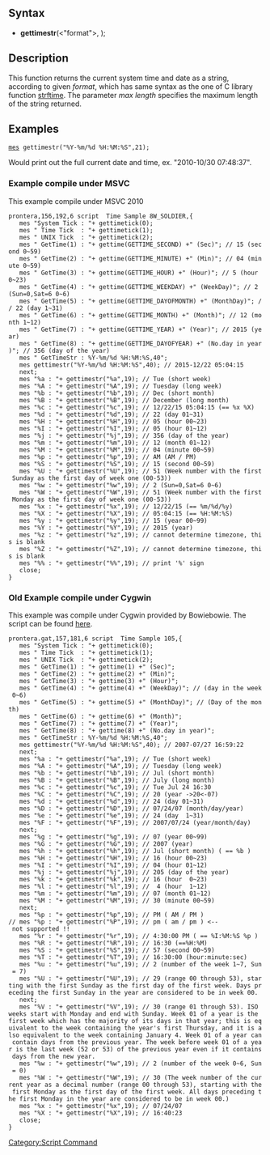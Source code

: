 == Syntax ==
*'''gettimestr'''(<"format">, <max length>);

== Description ==
This function returns the current system time and date as a string, according to given ''format'', which has same syntax as the one of C library function [http://www.cplusplus.com/reference/clibrary/ctime/strftime/ strftime]. The parameter ''max length'' specifies the maximum length of the string returned.

== Examples ==
 [[mes]] gettimestr("%Y-%m/%d %H:%M:%S",21);
Would print out the full current date and time, ex. "2010-10/30 07:48:37".


=== Example compile under MSVC ===
This example compile under MSVC 2010
 prontera,156,192,6	script	Time Sample	8W_SOLDIER,{
 	mes "System Tick : "+ gettimetick(0);
 	mes " Time Tick  : "+ gettimetick(1);
 	mes " UNIX Tick  : "+ gettimetick(2);
 	mes " GetTime(1) : "+ gettime(GETTIME_SECOND) +" (Sec)"; // 15 (second 0~59)
 	mes " GetTime(2) : "+ gettime(GETTIME_MINUTE) +" (Min)"; // 04 (minute 0~59)
 	mes " GetTime(3) : "+ gettime(GETTIME_HOUR) +" (Hour)"; // 5 (hour 0~23)
 	mes " GetTime(4) : "+ gettime(GETTIME_WEEKDAY) +" (WeekDay)"; // 2 (Sun=0,Sat=6 0~6)
 	mes " GetTime(5) : "+ gettime(GETTIME_DAYOFMONTH) +" (MonthDay)"; // 22 (day 1~31)
 	mes " GetTime(6) : "+ gettime(GETTIME_MONTH) +" (Month)"; // 12 (month 1~12)
 	mes " GetTime(7) : "+ gettime(GETTIME_YEAR) +" (Year)"; // 2015 (year)
 	mes " GetTime(8) : "+ gettime(GETTIME_DAYOFYEAR) +" (No.day in year)"; // 356 (day of the year)
 	mes " GetTimeStr : %Y-%m/%d %H:%M:%S,40";
 	mes gettimestr("%Y-%m/%d %H:%M:%S",40); // 2015-12/22 05:04:15
 	next;
 	mes "%a : "+ gettimestr("%a",19); // Tue (short week)
 	mes "%A : "+ gettimestr("%A",19); // Tuesday (long week)
 	mes "%b : "+ gettimestr("%b",19); // Dec (short month)
 	mes "%B : "+ gettimestr("%B",19); // December (long month)
 	mes "%c : "+ gettimestr("%c",19); // 12/22/15 05:04:15 (== %x %X)
 	mes "%d : "+ gettimestr("%d",19); // 22 (day 01~31)
 	mes "%H : "+ gettimestr("%H",19); // 05 (hour 00~23)
 	mes "%I : "+ gettimestr("%I",19); // 05 (hour 01~12)
 	mes "%j : "+ gettimestr("%j",19); // 356 (day of the year)
 	mes "%m : "+ gettimestr("%m",19); // 12 (month 01~12)
 	mes "%M : "+ gettimestr("%M",19); // 04 (minute 00~59)
 	mes "%p : "+ gettimestr("%p",19); // AM (AM / PM)
 	mes "%S : "+ gettimestr("%S",19); // 15 (second 00~59)
 	mes "%U : "+ gettimestr("%U",19); // 51 (Week number with the first Sunday as the first day of week one (00-53))
 	mes "%w : "+ gettimestr("%w",19); // 2 (Sun=0,Sat=6 0~6)
 	mes "%W : "+ gettimestr("%W",19); // 51 (Week number with the first Monday as the first day of week one (00-53))
 	mes "%x : "+ gettimestr("%x",19); // 12/22/15 (== %m/%d/%y)
 	mes "%X : "+ gettimestr("%X",19); // 05:04:15 (== %H:%M:%S)
 	mes "%y : "+ gettimestr("%y",19); // 15 (year 00~99)
 	mes "%Y : "+ gettimestr("%Y",19); // 2015 (year)
 	mes "%z : "+ gettimestr("%z",19); // cannot determine timezone, this is blank
 	mes "%Z : "+ gettimestr("%Z",19); // cannot determine timezone, this is blank
 	mes "%% : "+ gettimestr("%%",19); // print '%' sign
 	close;
 }

=== Old Example compile under Cygwin ===
This example was compile under Cygwin provided by Bowiebowie. The script can be found [http://www.eathena.ws/board/index.php?s=&showtopic=181741&view=findpost&p=1329705 here].
 prontera.gat,157,181,6	script	Time Sample	105,{
 	mes "System Tick : "+ gettimetick(0);
 	mes " Time Tick  : "+ gettimetick(1);
 	mes " UNIX Tick  : "+ gettimetick(2);
 	mes " GetTime(1) : "+ gettime(1) +" (Sec)";
 	mes " GetTime(2) : "+ gettime(2) +" (Min)";
 	mes " GetTime(3) : "+ gettime(3) +" (Hour)";
 	mes " GetTime(4) : "+ gettime(4) +" (WeekDay)"; // (day in the week 0~6)
 	mes " GetTime(5) : "+ gettime(5) +" (MonthDay)"; // (Day of the month)
 	mes " GetTime(6) : "+ gettime(6) +" (Month)";
 	mes " GetTime(7) : "+ gettime(7) +" (Year)";
 	mes " GetTime(8) : "+ gettime(8) +" (No.day in year)";
 	mes " GetTimeStr : %Y-%m/%d %H:%M:%S,40";
 	mes gettimestr("%Y-%m/%d %H:%M:%S",40); // 2007-07/27 16:59:22
 	next;
 	mes "%a : "+ gettimestr("%a",19); // Tue (short week)
 	mes "%A : "+ gettimestr("%A",19); // Tuesday (long week)
 	mes "%b : "+ gettimestr("%b",19); // Jul (short month)
 	mes "%B : "+ gettimestr("%B",19); // July (long month)
 	mes "%c : "+ gettimestr("%c",19); // Tue Jul 24 16:30
 	mes "%C : "+ gettimestr("%C",19); // 20 (year ->20<-07)
 	mes "%d : "+ gettimestr("%d",19); // 24 (day 01~31)
 	mes "%D : "+ gettimestr("%D",19); // 07/24/07 (month/day/year)
 	mes "%e : "+ gettimestr("%e",19); // 24 (day  1~31)
 	mes "%F : "+ gettimestr("%F",19); // 2007/07/24 (year/month/day)
 	next;
 	mes "%g : "+ gettimestr("%g",19); // 07 (year 00~99)
 	mes "%G : "+ gettimestr("%G",19); // 2007 (year)
 	mes "%h : "+ gettimestr("%h",19); // Jul (short month) ( == %b )
 	mes "%H : "+ gettimestr("%H",19); // 16 (hour 00~23)
 	mes "%I : "+ gettimestr("%I",19); // 04 (hour 01~12)
 	mes "%j : "+ gettimestr("%j",19); // 205 (day of the year)
 	mes "%k : "+ gettimestr("%k",19); // 16 (hour  0~23)
 	mes "%l : "+ gettimestr("%l",19); //  4 (hour  1~12)
 	mes "%m : "+ gettimestr("%m",19); // 07 (month 01~12)
 	mes "%M : "+ gettimestr("%M",19); // 30 (minute 00~59)
 	next;
 	mes "%p : "+ gettimestr("%p",19); // PM ( AM / PM )
 //	mes "%p : "+ gettimestr("%P",19); // pm ( am / pm ) <-- not supported !!
 	mes "%r : "+ gettimestr("%r",19); // 4:30:00 PM ( == %I:%M:%S %p )
 	mes "%R : "+ gettimestr("%R",19); // 16:30 (==%H:%M)
 	mes "%S : "+ gettimestr("%S",19); // 57 (second 00~59)
 	mes "%T : "+ gettimestr("%T",19); // 16:30:00 (hour:minute:sec)
 	mes "%u : "+ gettimestr("%u",19); // 2 (number of the week 1~7, Sun = 7)
 	mes "%U : "+ gettimestr("%U",19); // 29 (range 00 through 53), starting with the first Sunday as the first day of the first week. Days preceding the first Sunday in the year are considered to be in week 00.
 	next;
 	mes "%V : "+ gettimestr("%V",19); // 30 (range 01 through 53). ISO weeks start with Monday and end with Sunday. Week 01 of a year is the first week which has the majority of its days in that year; this is equivalent to the week containing the year's first Thursday, and it is also equivalent to the week containing January 4. Week 01 of a year can contain days from the previous year. The week before week 01 of a year is the last week (52 or 53) of the previous year even if it contains days from the new year.
 	mes "%w : "+ gettimestr("%w",19); // 2 (number of the week 0~6, Sun = 0)
 	mes "%W : "+ gettimestr("%W",19); // 30 (The week number of the current year as a decimal number (range 00 through 53), starting with the first Monday as the first day of the first week. All days preceding the first Monday in the year are considered to be in week 00.)
 	mes "%x : "+ gettimestr("%x",19); // 07/24/07
 	mes "%X : "+ gettimestr("%X",19); // 16:40:23
 	close;
 }

[[Category:Script Command]]